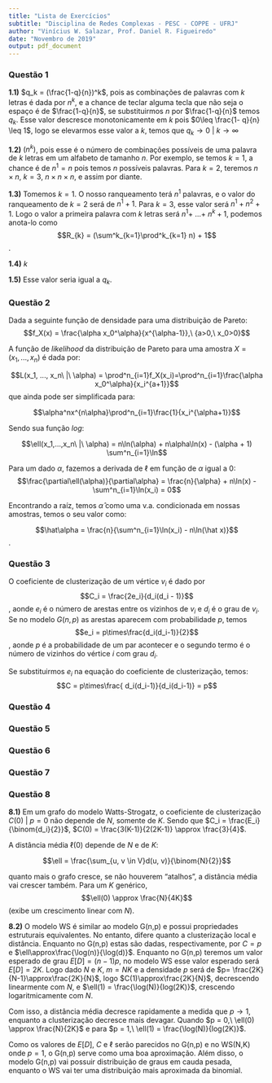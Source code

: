 ```yaml
---
title: "Lista de Exercícios"
subtitle: "Disciplina de Redes Complexas - PESC - COPPE - UFRJ"
author: "Vinícius W. Salazar, Prof. Daniel R. Figueiredo"
date: "Novembro de 2019"
output: pdf_document
---
```


### Questão 1

**1.1)** $q_k = (\frac{1-q}{n})^k$, pois as combinações de palavras com $k$ letras é dada por $n^k$, e a chance de teclar alguma tecla que não seja o espaço é de $\frac{1-q}{n}$, se substituirmos $n$ por $\frac{1-q}{n}$ temos $q_k$. Esse valor descresce monotonicamente em $k$ pois $0\leq \frac{1- q}{n} \leq 1$, logo se elevarmos esse valor a $k$, temos que $q_k \to 0\ |\ k \to \infty$

**1.2)** $(n^k)$, pois esse é o número de combinações possíveis de uma palavra de $k$ letras em um alfabeto de tamanho $n$. Por exemplo, se temos $k = 1$, a chance é de $n^1 = n$ pois temos $n$ possíveis palavras. Para $k = 2$, teremos $n \times n$, $k=3,\ n \times n \times n$, e assim por diante.
 
**1.3)** Tomemos $k = 1$. O nosso ranqueamento terá $n^1$ palavras, e o valor do ranqueamento de $k = 2$ será de $n^1 + 1$. Para $k = 3$, esse valor será $n^1 + n^2 + 1$. Logo o valor a primeira palavra com $k$ letras será $n^1 +\ ... +\ n^k + 1$, podemos anota-lo como $$R_{k} = (\sum^k_{k=1}\prod^k_{k=1} n) + 1$$.

**1.4)** $k$

**1.5)** Esse valor seria igual a $q_k$.

### Questão 2

Dada a seguinte função de densidade para uma distribuição de Pareto:
$$f_X(x) = \frac{\alpha x_0^\alpha}{x^{\alpha-1}},\ {a>0,\ x_0>0}$$

A função de *likelihood* da distribuição de Pareto para uma amostra $X = (x_1, ..., x_n)$ é dada por:

$$L(x_1, ..., x_n\ |\ \alpha) = \prod^n_{i=1}f_X(x_i)=\prod^n_{i=1}\frac{\alpha x_0^\alpha}{x_i^{a+1}}$$ que ainda pode ser simplificada para:

$$\alpha^nx^{n\alpha}\prod^n_{i=1}\frac{1}{x_i^{\alpha+1}}$$

Sendo sua função *log*:

$$\ell(x_1,...,x_n\ |\ \alpha) = n\ln(\alpha) + 
n\alpha\ln(x) - (\alpha + 1) \sum^n_{i=1}\ln$$

Para um dado $\alpha$, fazemos a derivada de $\ell$ em função de $\alpha$ igual a $0$:
$$\frac{\partial\ell(\alpha)}{\partial\alpha} = \frac{n}{\alpha} + n\ln(x) - \sum^n_{i=1}\ln(x_i) = 0$$

Encontrando a raíz, temos $\hat\alpha$ como uma v.a. condicionada em nossas amostras, temos o seu valor como:

$$\hat\alpha = \frac{n}{\sum^n_{i=1}\ln(x_i) - n\ln(\hat x)}$$.

### Questão 3

O coeficiente de clusterização de um vértice $v_i$ é dado por $$C_i = \frac{2e_i}{d_i(d_i - 1)}$$, aonde $e_i$ é o número de arestas entre os vizinhos de $v_i$ e $d_i$ é o grau de $v_i$. Se no modelo $G(n,p)$ as arestas aparecem com probabilidade $p$, temos $$e_i = p\times\frac{d_i(d_i-1)}{2}$$, aonde $p$ é a probabilidade de um par acontecer e o segundo termo é o número de vizinhos do vértice $i$ com grau $d_i$.

Se substituirmos $e_i$ na equação do coeficiente de clusterização, temos: $$C = p\times\frac{ d_i(d_i-1)}{d_i(d_i-1)} = p$$

### Questão 4

### Questão 5

### Questão 6

### Questão 7

### Questão 8

**8.1)** 
Em um grafo do modelo Watts-Strogatz, o coeficiente de clusterização $C(0)\ |\ p=0$ não depende de $N$, somente de $K$. Sendo que $C_i = \frac{E_i}{\binom{d_i}{2}}$, $C(0) = \frac{3(K-1)}{2(2K-1)} \approx \frac{3}{4}$.

A distância média $\ell(0)$ depende de $N$ e de $K$:

$$\ell = \frac{\sum_{u, v \in V}d(u, v)}{\binom{N}{2}}$$

quanto mais o grafo cresce, se não houverem "atalhos", a distância média vai crescer também. Para um $K$ genérico, $$\ell(0) \approx \frac{N}{4K}$$ (exibe um crescimento linear com $N$).

**8.2)** O modelo WS é similar ao modelo G(n,p) e possui propriedades estruturais equivalentes. No entanto, difere quanto a clusterização local e distância. Enquanto no G(n,p) estas são dadas, respectivamente, por $C=p$ e $\ell\approx\frac{\log(n)}{\log(d)}$. Enquanto no G(n,p) teremos um valor esperado de grau $E[D]=(n-1)p$, no modelo WS esse valor esperado será $E[D]=2K$. Logo dado $N$ e $K$, $m=NK$ e a densidade $p$ será de $p= \frac{2K}{N-1}\approx\frac{2K}{N}$, logo $C(1)\approx\frac{2K}{N}$, decrescendo linearmente com $N$, e $\ell(1) = \frac{\log(N)}{log(2K)}$, crescendo logaritmicamente com $N$.

Com isso, a distância média decresce rapidamente a medida que $p \to 1$, enquanto a clusterização decresce mais devagar. Quando $p = 0,\ \ell(0) \approx \frac{N}{2K}$ e para $p = 1,\ \ell(1) = \frac{\log(N)}{log(2K)}$.

Como os valores de $E[D]$, $C$ e $\ell$ serão parecidos no G(n,p) e no WS(N,K) onde $p=1$, o G(n,p) serve como uma boa aproximação. Além disso, o modelo G(n,p) vai possuir distribuição de graus em cauda pesada, enquanto o WS vai ter uma distribuição mais aproximada da binomial.

